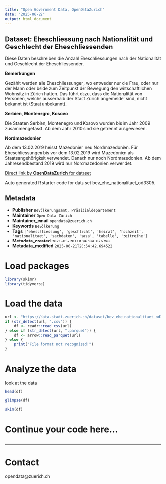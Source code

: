 ```yaml
---
title: "Open Government Data, OpenDataZurich"
date: "2025-06-22"
output: html_document
---
```


## Dataset: Eheschliessung nach Nationalität und Geschlecht der Eheschliessenden

Diese Daten beschreiben die Anzahl Eheschliessungen nach der Nationalität und Geschlecht der Eheschliessenden.

**Bemerkungen**

Gezählt werden alle Eheschliessungen, wo entweder nur die Frau, oder nur der Mann oder beide zum Zeitpunkt der Bewegung den wirtschaftlichen Wohnsitz in Zürich hatten. Das führt dazu, dass die Nationalität von Personen, welche ausserhalb der Stadt Zürich angemeldet sind, nicht bekannt ist (Staat unbekannt).
 

[]()

**Serbien, Montenegro, Kosovo**

Die Staaten Serbien, Montenegro und Kosovo wurden bis im Jahr 2009 zusammengefasst. Ab dem Jahr 2010 sind sie getrennt ausgewiesen.
 

[]()

**Nordmazedonien**

Ab dem 13.02.2019 heisst Mazedonien neu Nordmazedonien. Für Eheschliessungen bis vor dem 13.02.2019 wird Mazedonien als Staatsangehörigkeit verwendet. Danach nur noch Nordmazedonien. Ab dem Jahresendbestand 2019 wird nur Nordmazedonien verwendet.
 

[]()



[Direct link by **OpenDataZurich** for dataset](https://data.stadt-zuerich.ch/dataset/bev_ehe_nationalitaet_od3305)

Auto generated R starter code for data set bev_ehe_nationalitaet_od3305.

## Metadata

- **Publisher** `Bevölkerungsamt, Präsidialdepartement`
- **Maintainer** `Open Data Zürich`
- **Maintainer_email** `opendata@zuerich.ch`
- **Keywords** `Bevölk­erung`
- **Tags** `['eheschliessung', 'geschlecht', 'heirat', 'hochzeit', 'nationalitaet', 'sachdaten', 'sasa', 'tabelle', 'zeitreihe']`
- **Metadata_created** `2021-05-20T18:46:09.076790`
- **Metadata_modified** `2025-06-21T20:54:42.694522`


# Load packages

```r
library(skimr)
library(tidyverse)
```

# Load the data

```r
url <- "https://data.stadt-zuerich.ch/dataset/bev_ehe_nationalitaet_od3305/download/BEV330OD3305.csv"
if (str_detect(url, ".csv")) {
    df <- readr::read_csv(url)
} else if (str_detect(url, ".parquet")) {
    df <- arrow::read_parquet(url)
} else {
    print("File format not recognised!")
}
```

# Analyze the data

look at the data
```r
head(df)
```

```r
glimpse(df)
```

```r
skim(df)
```

# Continue your code here...

```r

```

------------------------------------------------------------------------

# Contact

opendata@zuerich.ch
